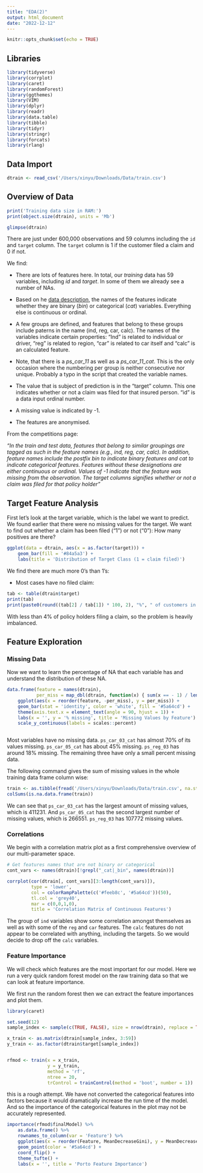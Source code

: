 ```yaml
---
title: "EDA(2)"
output: html_document
date: "2022-12-12"
---
```


```r
knitr::opts_chunk$set(echo = TRUE)
```


## Libraries {#libs}

```r

library(tidyverse)
library(corrplot)
library(caret)
library(randomForest)
library(ggthemes)
library(VIM)
library(dplyr) 
library(readr) 
library(data.table) 
library(tibble) 
library(tidyr) 
library(stringr) 
library(forcats) 
library(rlang) 
```

## Data Import {#import}

```r

dtrain <- read_csv('/Users/xinyu/Downloads/Data/train.csv')

```

## Overview of Data {#overview}

```r

print('Training data size in RAM:')
print(object.size(dtrain), units = 'Mb')

```


```r

glimpse(dtrain)

```

There are just under 600,000 observations and 59 columns including the `id` and `target` column. The `target` column is 1 if the customer filed a claim and 0 if not.


We find:

- There are lots of features here. In total, our *training* data has 59 variables, including *id* and *target*. In some of them we already see a number of NAs.

- Based on he [data description](https://www.kaggle.com/c/porto-seguro-safe-driver-prediction/data), the names of the features indicate whether they are binary (*bin*) or categorical (*cat*) variables. Everything else is continuous or ordinal.

- A few groups are defined, and features that belong to these groups include paterns in the name (ind, reg, car, calc). The names of the variables indicate certain properties: "Ind" is related to individual or driver, "reg" is related to region, "car" is related to car itself and "calc" is an calculated feature.

- Note, that there is a *ps\_car\_11* as well as a *ps\_car\_11\_cat*. This is the only occasion where the numbering per group is neither consecutive nor unique. Probably a typo in the script that created the variable names.

- The value that is subject of prediction is in the "target" column. This one indicates whether or not a claim was filed for that insured person. "id" is a data input ordinal number.

- A missing value is indicated by -1.

- The features are anonymised.

From the competitions page:

_"In the train and test data, features that belong to similar groupings are tagged as such in the feature names (e.g., ind, reg, car, calc). In addition, feature names include the postfix bin to indicate binary features and cat to indicate categorical features. Features without these designations are either continuous or ordinal. Values of -1 indicate that the feature was missing from the observation. The target columns signifies whether or not a claim was filed for that policy holder"_

## Target Feature Analysis {#target}

First let's look at the target variable, which is the label we want to predict. We found earlier that there were no missing values for the target. We want to find out whether a claim has been filed ("1") or not ("0"): How many positives are there?

```r

ggplot(data = dtrain, aes(x = as.factor(target))) + 
    geom_bar(fill = '#84a5a3') + 
    labs(title = 'Distribution of Target Class (1 = claim filed)')

```

We find there are much more 0's than 1's:

- Most cases have no filed claim:
```r

tab <- table(dtrain$target)
print(tab)
print(paste0(round((tab[2] / tab[1]) * 100, 2), "%", " of customers in the train set filed a claim."))


```
With less than 4% of policy holders filing a claim, so the problem is heavily imbalanced.


## Feature Exploration {#features}

### Missing Data





Now we want to learn the percentage of NA that each variable has and understand the distribution of these NA.

```r

data.frame(feature = names(dtrain), 
           per_miss = map_dbl(dtrain, function(x) { sum(x == - 1) / length(x) })) %>%
    ggplot(aes(x = reorder(feature, -per_miss), y = per_miss)) + 
    geom_bar(stat = 'identity', color = 'white', fill = '#5a64cd') +
    theme(axis.text.x = element_text(angle = 90, hjust = 1)) + 
    labs(x = '', y = '% missing', title = 'Missing Values by Feature') + 
    scale_y_continuous(labels = scales::percent)



```

Most variables have no missing data. `ps_car_03_cat` has almost 70% of its values missing. `ps_car_05_cat` has about 45% missing. `ps_reg_03` has around 18% missing. The remaining three have only a small percent missing data. 


The following command gives the sum of missing values in the whole training data frame column wise:

```r
train <- as.tibble(fread('/Users/xinyu/Downloads/Data/train.csv', na.strings=c("-1","-1.0")))
colSums(is.na.data.frame(train))
```

We can see that  `ps_car_03_cat` has the largest amount of missing values, which is 411231. And `ps_car_05_cat` has the second largest number of missing values, which is 266551. `ps_reg_03` has 107772 missing values. 


### Correlations


We begin with a correlation matrix plot as a first comprehensive overview of our multi-parameter space.
```r

# Get features names that are not binary or categorical
cont_vars <- names(dtrain)[!grepl("_cat|_bin", names(dtrain))]

corrplot(cor(dtrain[, cont_vars][3:length(cont_vars)]), 
         type = 'lower', 
         col = colorRampPalette(c('#feeb8c', '#5a64cd'))(50),
         tl.col = 'grey40',
         mar = c(0,0,1,0),
         title = 'Correlation Matrix of Continuous Features')


```

The group of `ind` variables show some correlation amongst themselves as well as with some of the `reg` and `car` features. The `calc` features do not appear to be correlated with anything, including the targets. So we would decide to drop off the `calc` variables. 




### Feature Importance {#importance}
We will check which features are the most important for our model. Here we run a very quick random forest model on the raw training data so that we can look at feature importance. 

We first run the random forest then we can extract the feature importances and plot them. 
```r

library(caret)

set.seed(12)
sample_index <- sample(c(TRUE, FALSE), size = nrow(dtrain), replace = TRUE, prob = c(0.1, 0.9))

x_train <- as.matrix(dtrain[sample_index, 3:59])
y_train <- as.factor(dtrain$target[sample_index])


rfmod <- train(x = x_train,
               y = y_train, 
               method = 'rf',
               ntree = 20,
               trControl = trainControl(method = 'boot', number = 1))

```

this is a rough attempt. We have not converted the categorical features into factors because it would dramatically increase the run time of the model. And so the importance of the categorical features in the plot may not be accurately represented. 

```r

importance(rfmod$finalModel) %>%
    as.data.frame() %>%
    rownames_to_column(var = 'Feature') %>%
    ggplot(aes(x = reorder(Feature, MeanDecreaseGini), y = MeanDecreaseGini)) +
    geom_point(color = '#5a64cd') + 
    coord_flip() + 
    theme_tufte() +
    labs(x = '', title = 'Porto Feature Importance')
    
    
```